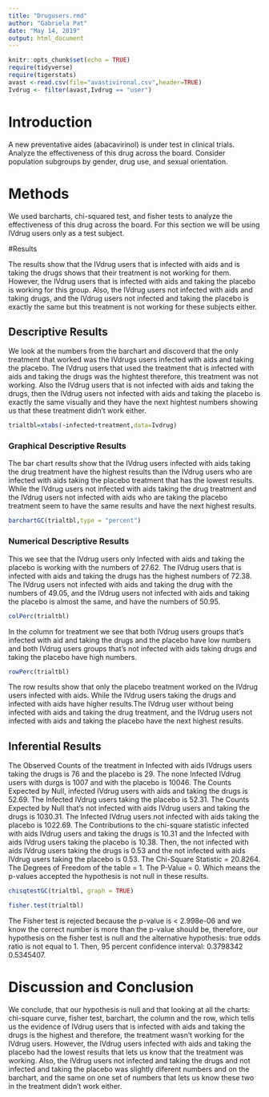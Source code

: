 ---
title: "Drugusers.rmd"
author: "Gabriela Pat"
date: "May 14, 2019"
output: html_document
---

```{r setup, include=FALSE}
knitr::opts_chunk$set(echo = TRUE)
require(tidyverse)
require(tigerstats)
avast <-read.csv(file="avastivironal.csv",header=TRUE)
Ivdrug <- filter(avast,Ivdrug == "user")
```

# Introduction

A new  preventative aides (abacavirinol) is under test in clinical trials. Analyze the effectiveness of this drug across the board. Consider population subgroups by gender, drug use, and sexual orientation.

<!--In this section you explain what you are trying to show.  Where did the data come from?  What is the research or other question you are trying to answer?.  If you skimp in this section expect to be marked down in your grade. Paint a picture of the project a couple of paragraphs is expected!-->



# Methods

We used barcharts, chi-squared test, and fisher tests to analyze the effectiveness of this drug across the board. For this section we will be using IVdrug users only as a test subject.

<!--Decide on your methods:  use "variable analysis" or other appropriate descriptors.  Make sure to choose at least one graphical method and at least one numerical method. Discuss what data manipulations may be needed for example subsetting or other binning procedures and what sort of graphical displays and inferential tools will be used!-->


#Results

The results show that the IVdrug users that is infected with aids and is taking the drugs shows that their treatment is not working for them. However, the IVdrug users that is infected with aids and taking the placebo is working for this group. Also, the IVdrug users not infected with aids and taking drugs, and the IVdrug users not infected and taking the placebo is exactly the same but this treatment is not working for these subjects either.

<!--Divide this section into two sub-sections:  One for your descriptive  results and one for your inferential results.!-->

## Descriptive Results

We look at the numbers from the barchart and discoverd that the only treatment that worked was the IVdrugs users infected with aids and taking the placebo. The IVdrug users that used the treatment that is infected with aids and taking the drugs was the hightest therefore, this treatment was not working. Also the IVdrug users that is not infected with aids and taking the drugs, then the IVdrug users not infected with aids and taking the placebo is exactly the same visually and they have the next hightest numbers showing us that these treatment didn't work either.

```{r}
trialtbl=xtabs(~infected+treatment,data=Ivdrug)
```


### Graphical Descriptive Results

The bar chart results show that the IVdrug users infected with aids taking the drug treatment have the highest results than the IVdrug users who are infected with aids taking the placebo treatment that has the lowest results. While the IVdrug users not infected with aids taking the drug treatment and the IVdrug users not infected with aids who are taking the placebo treatment seem to have the same results and have the next highest results.

<!--Graphical results here.  Make sure to show your code.  Provide appropriate labels for axes, giving units if possible, and provide a good title for the graph, too.  Use the graphical results to describe the patterns if any that exist in the data as focused toward the research question. Bottom line is to explain the features of the graph that are relevant to conforming or departing to what is expected by your null hypothesis !-->

```{r}
barchartGC(trialtbl,type = "percent")
```

### Numerical Descriptive Results

This we see that the IVdrug users only Infected with aids and taking the placebo is working with the numbers of 27.62. The IVdrug users that is infected with aids and taking the drugs has the highest numbers of 72.38. The IVdrug users not infected with aids and taking the drug with the numbers of 49.05, and the IVdrug users not infected with aids and taking the placebo is almost the same, and have the numbers of 50.95.



<!--Numerical results go here. Use the numerical results to describe the patterns if any that exist in the data as focused toward the research question!-->

```{r}
colPerc(trialtbl)
```
In the column for treatment we see that both IVdrug users groups that's infected with aid and taking the drugs and the placebo have low numbers and both IVdrug users groups that's not infected with aids taking drugs and taking the placebo have high numbers. 


```{r}
rowPerc(trialtbl)
```

The row results show that only the placebo treatment worked on the IVdrug users infected with aids. While the IVdrug users taking the drugs and infected with aids have higher results.The IVdrug user without being infected with aids and taking the drug treatment, and the IVdrug users not infected with aids and taking the placebo have the next highest results.

## Inferential Results

The Observed Counts of the treatment in Infected with aids IVdrugs users taking the drugs is 76 and the placebo is 29. The none Infected IVdrug users with durgs is 1007 and with the placebo is 10046. The Counts Expected by Null, infected IVdrug users with aids and taking the drugs is 52.69. The Infected IVdrug users taking the placebo is 52.31. The Counts Expected by Null that's not infected with aids IVdrug users and taking the drugs is 1030.31. The Infected IVdrug users not infected with aids taking the placebo is 1022.69.  The Contributions to the chi-square statistic infected with aids IVdrug users and taking the drugs is 10.31 and the Infected with aids IVdrug users taking the placebo is 10.38. Then, the not infected with aids IVdrug users taking the drugs is 0.53 and the not infected with aids IVdrug users taking the placebo is 0.53. The Chi-Square Statistic = 20.8264. The Degrees of Freedom of the table = 1. The P-Value = 0. Which means the p-values accepted the hypothesis is not null in these results.


<!--State hypothesis clearly.  Make sure your discussion of the inferential test covers all the aspects that the test output produces, such as test statistic, p-value etc.  Make a decision about the null hypothesis, explain the assumptions on which the selected test/procedure was based, and why the chosen procedure satisfys the assumptions and is appropriate to answer the research question!-->

```{r}
chisqtestGC(trialtbl, graph = TRUE)
```

```{r}
fisher.test(trialtbl)
```

The Fisher test is rejected because the p-value is < 2.998e-06 and we know the correct number is more than the p-value should be, therefore, our hypothesis on the fisher test is null and the alternative hypothesis: true odds ratio is not equal to 1. Then, 95 percent confidence interval: 0.3798342 0.5345407.

# Discussion and Conclusion
  
We conclude, that our hypothesis is null and that looking at all the charts: chi-square curve, fisher test, barchart, the column and the row, which tells us the evidence of IVdrug users that is infected with aids and taking the drugs is the highest and therefore, the treatment wasn't working for the IVdrug users. However, the IVdrug users infected with aids and taking the placebo had the lowest results that lets us know that the treatment was working. Also, the IVdrug users not infected and taking the drugs and not infected and taking the placebo was slightly diferent numbers and on the barchart, and the same on one set of numbers that lets us know these two in the treatment didn't work either.  
  
<!--Discussion and conclusion here.  If you found a relationship be sure to consider whether the relationship occurs because one of the variavbles causes the other, or whether they perhasps are related for some other reason.  Watch the chapter 6 videos from the GeorgeTown videos collection.!-->
